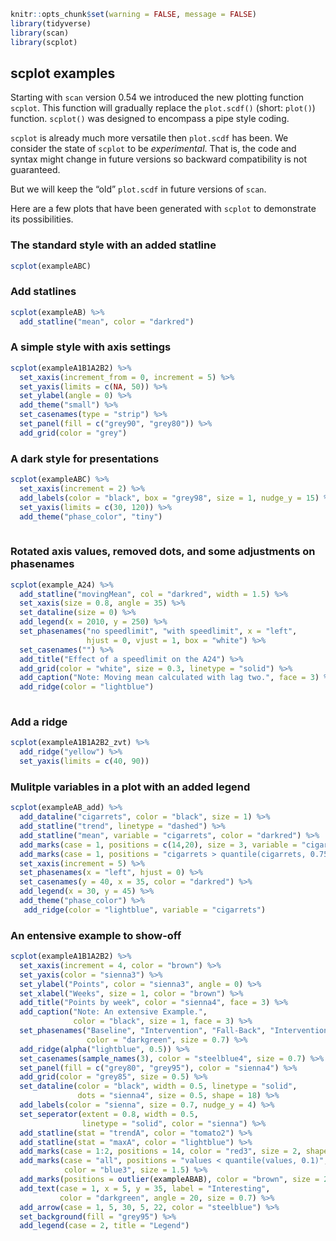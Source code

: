 

```r
knitr::opts_chunk$set(warning = FALSE, message = FALSE)
library(tidyverse)
library(scan)
library(scplot)
```

## scplot examples

Starting with `scan` version 0.54 we introduced the new plotting function `scplot`. This function will gradually replace the `plot.scdf()` (short: `plot()`) function. `scplot()` was designed to encompass a pipe style coding. 

`scplot` is already much more versatile then `plot.scdf` has been. We consider the state of `scplot` to be *experimental*. That is, the code and syntax might change in future versions so backward compatibility is not guaranteed.

But we will keep the "old" `plot.scdf` in future versions of `scan`.

Here are a few plots that have been generated with `scplot` to demonstrate its possibilities.

### The standard style with an added statline

```r
scplot(exampleABC)
```

### Add statlines

```r
scplot(exampleAB) %>%
  add_statline("mean", color = "darkred")
```

### A simple style with axis settings

```r
scplot(exampleA1B1A2B2) %>% 
  set_xaxis(increment_from = 0, increment = 5) %>%
  set_yaxis(limits = c(NA, 50)) %>%
  set_ylabel(angle = 0) %>%
  add_theme("small") %>% 
  set_casenames(type = "strip") %>%
  set_panel(fill = c("grey90", "grey80")) %>%
  add_grid(color = "grey")
```

### A dark style for presentations

```r
scplot(exampleABC) %>% 
  set_xaxis(increment = 2) %>%
  add_labels(color = "black", box = "grey98", size = 1, nudge_y = 15) %>%
  set_yaxis(limits = c(30, 120)) %>%
  add_theme("phase_color", "tiny")
 
```

### Rotated axis values, removed dots, and some adjustments on phasenames

```r
scplot(example_A24) %>% 
  add_statline("movingMean", col = "darkred", width = 1.5) %>%
  set_xaxis(size = 0.8, angle = 35) %>%
  set_dataline(size = 0) %>%
  add_legend(x = 2010, y = 250) %>%
  set_phasenames("no speedlimit", "with speedlimit", x = "left", 
                 hjust = 0, vjust = 1, box = "white") %>%
  set_casenames("") %>%
  add_title("Effect of a speedlimit on the A24") %>%
  add_grid(color = "white", size = 0.3, linetype = "solid") %>%
  add_caption("Note: Moving mean calculated with lag two.", face = 3) %>%
  add_ridge(color = "lightblue")
  
```

### Add a ridge

```r
scplot(exampleA1B1A2B2_zvt) %>% 
  add_ridge("yellow") %>%
  set_yaxis(limits = c(40, 90))
```

### Mulitple variables in a plot with an added legend

```r
scplot(exampleAB_add) %>%
  add_dataline("cigarrets", color = "black", size = 1) %>%
  add_statline("trend", linetype = "dashed") %>%
  add_statline("mean", variable = "cigarrets", color = "darkred") %>%
  add_marks(case = 1, positions = c(14,20), size = 3, variable = "cigarrets")%>%
  add_marks(case = 1, positions = "cigarrets > quantile(cigarrets, 0.75)", size = 3)%>%
  set_xaxis(increment = 5) %>%
  set_phasenames(x = "left", hjust = 0) %>%
  set_casenames(y = 40, x = 35, color = "darkred") %>%
  add_legend(x = 30, y = 45) %>%
  add_theme("phase_color") %>%
   add_ridge(color = "lightblue", variable = "cigarrets")


```

### An entensive example to show-off

```r
scplot(exampleA1B1A2B2) %>% 
  set_xaxis(increment = 4, color = "brown") %>%
  set_yaxis(color = "sienna3") %>%
  set_ylabel("Points", color = "sienna3", angle = 0) %>%
  set_xlabel("Weeks", size = 1, color = "brown") %>%
  add_title("Points by week", color = "sienna4", face = 3) %>%
  add_caption("Note: An extensive Example.", 
              color = "black", size = 1, face = 3) %>%
  set_phasenames("Baseline", "Intervention", "Fall-Back", "Intervention_2", 
                 color = "darkgreen", size = 0.7) %>%
  add_ridge(alpha("lightblue", 0.5)) %>%
  set_casenames(sample_names(3), color = "steelblue4", size = 0.7) %>%
  set_panel(fill = c("grey80", "grey95"), color = "sienna4") %>%
  add_grid(color = "grey85", size = 0.5) %>%
  set_dataline(color = "black", width = 0.5, linetype = "solid", 
               dots = "sienna4", size = 0.5, shape = 18) %>%
  add_labels(color = "sienna", size = 0.7, nudge_y = 4) %>%
  set_seperator(extent = 0.8, width = 0.5, 
                linetype = "solid", color = "sienna") %>%
  add_statline(stat = "trendA", color = "tomato2") %>%
  add_statline(stat = "maxA", color = "lightblue") %>%
  add_marks(case = 1:2, positions = 14, color = "red3", size = 2, shape = 4) %>%
  add_marks(case = "all", positions = "values < quantile(values, 0.1)", 
            color = "blue3", size = 1.5) %>%
  add_marks(positions = outlier(exampleABAB), color = "brown", size = 2) %>%
  add_text(case = 1, x = 5, y = 35, label = "Interesting", 
           color = "darkgreen", angle = 20, size = 0.7) %>%
  add_arrow(case = 1, 5, 30, 5, 22, color = "steelblue") %>%
  set_background(fill = "grey95") %>%
  add_legend(case = 2, title = "Legend")

```
